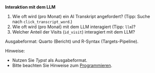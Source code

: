 

**Interaktion mit dem LLM**

1. Wie oft wird (pro Monat) ein AI Transkript angefordert? (Tipp: Suche nach `click_transcript_word`.)
2. Wie oft wird (pro Monat) mit dem LLM interagiert (Tipp: `llm`)?
3. Welcher Anteil der Visits (`id_visit`) interagiert mit dem LLM?


Ausgabeformat: Quarto (Bericht) und R-Syntax (Targets-Pipeline).


Hinweise:

- Nutzen Sie *Typst* als Ausgabeformat.
- Bitte beachten Sie Hinweise zum [Programmieren](https://hinweisbuch.netlify.app/109-hinweise-programmieren).

